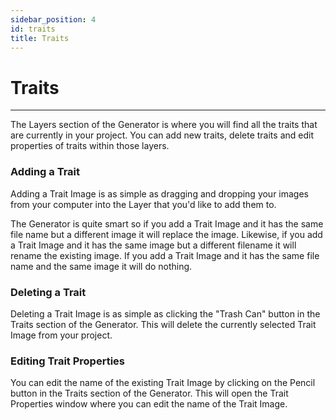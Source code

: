 ```yaml
---
sidebar_position: 4
id: traits
title: Traits
---
```


# Traits

---

The Layers section of the Generator is where you will find all the traits that are currently in your project. You can add new traits, delete traits and edit properties of traits within those layers. 

### Adding a Trait
Adding a Trait Image is as simple as dragging and dropping your images from your computer into the Layer that you'd like to add them to. 

The Generator is quite smart so if you add a Trait Image and it has the same file name but a different image it will replace the image. Likewise, if you add a Trait Image and it has the same image but a different filename it will rename the existing image. If you add a Trait Image and it has the same file name and the same image it will do nothing.

### Deleting a Trait
Deleting a Trait Image is as simple as clicking the "Trash Can" button in the Traits section of the Generator. This will delete the currently selected Trait Image from your project.

### Editing Trait Properties
You can edit the name of the existing Trait Image by clicking on the Pencil button in the Traits section of the Generator. This will open the Trait Properties window where you can edit the name of the Trait Image.


